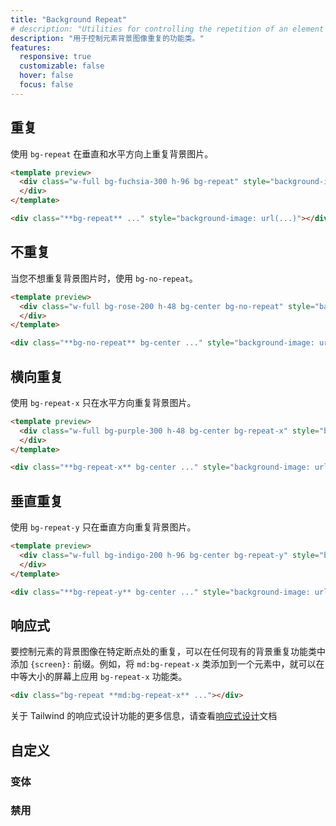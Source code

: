 ```yaml
---
title: "Background Repeat"
# description: "Utilities for controlling the repetition of an element's background image."
description: "用于控制元素背景图像重复的功能类。"
features:
  responsive: true
  customizable: false
  hover: false
  focus: false
---
```




<!-- ## Repeat -->
## 重复

<!-- Use `bg-repeat` to repeat the background image both vertically and horizontally. -->
使用 `bg-repeat` 在垂直和水平方向上重复背景图片。

```html fuchsia
<template preview>
  <div class="w-full bg-fuchsia-300 h-96 bg-repeat" style="background-image:url('/img/placeholder-fuchsia.svg');">
  </div>
</template>

<div class="**bg-repeat** ..." style="background-image: url(...)"></div>
```

<!-- ## No Repeat -->
## 不重复

<!-- Use `bg-no-repeat` when you don't want to repeat the background image. -->
当您不想重复背景图片时，使用 `bg-no-repeat`。

```html rose
<template preview>
  <div class="w-full bg-rose-200 h-48 bg-center bg-no-repeat" style="background-image:url('/img/placeholder-rose.svg');">
  </div>
</template>

<div class="**bg-no-repeat** bg-center ..." style="background-image: url(...)"></div>
```

<!-- ## Repeat Horizontally

Use `bg-repeat-x` to repeat the background image only horizontally. -->
## 横向重复

使用 `bg-repeat-x` 只在水平方向重复背景图片。

```html purple
<template preview>
  <div class="w-full bg-purple-300 h-48 bg-center bg-repeat-x" style="background-image:url('/img/placeholder-purple.svg');">
  </div>
</template>

<div class="**bg-repeat-x** bg-center ..." style="background-image: url(...)"></div>
```

<!-- ## Repeat Vertically

Use `bg-repeat-y` to repeat the background image only vertically. -->
## 垂直重复

使用 `bg-repeat-y` 只在垂直方向重复背景图片。

```html indigo
<template preview>
  <div class="w-full bg-indigo-200 h-96 bg-center bg-repeat-y" style="background-image:url('/img/placeholder-indigo.svg');">
  </div>
</template>

<div class="**bg-repeat-y** bg-center ..." style="background-image: url(...)"></div>
```

<!-- ## Responsive -->
## 响应式

<!-- To control the repetition of an element's background image at a specific breakpoint, add a `{screen}:` prefix to any existing background repeat utility. For example, adding the class `md:bg-repeat-x` to an element would apply the `bg-repeat-x` utility at medium screen sizes and above. -->
要控制元素的背景图像在特定断点处的重复，可以在任何现有的背景重复功能类中添加 `{screen}:` 前缀。例如，将 `md:bg-repeat-x` 类添加到一个元素中，就可以在中等大小的屏幕上应用 `bg-repeat-x` 功能类。

```html
<div class="bg-repeat **md:bg-repeat-x** ..."></div>
```

<!-- For more information about Tailwind's responsive design features, check out the [Responsive Design](/docs/responsive-design) documentation. -->
关于 Tailwind 的响应式设计功能的更多信息，请查看[响应式设计](/docs/responsive-design)文档

<!-- ## Customizing -->
## 自定义 

<!-- ### Variants -->
### 变体

<Variants plugin="backgroundRepeat" />

<!-- ### Disabling -->
### 禁用

<Disabling plugin="backgroundRepeat" />
